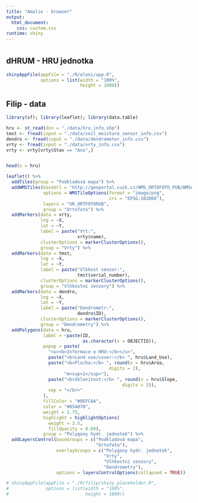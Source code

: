 ```yaml
---
title: "Amalie - browser"
output: 
  html_document:
    css: custom.css
runtime: shiny
---
```


# {.tabset}
## dHRUM - HRU jednotka

```r
shinyAppFile(appFile = "./R/eleni/app.R",
             options = list(width = "100%",
                            height = 1000))
```


## Filip - data

```r
library(sf); library(leaflet); library(data.table)

hru <- st_read(dsn = "./data/hru_info.shp")
tmst <- fread(input = "./data/soil_moisture_sensor_info.csv")
dendro <- fread(input = "./data/dendrometer_info.csv")
vrty <- fread(input = "./data/vrty_info.csv")
vrty <- vrty[vrty$Stav == "Ano",]


head(x = hru)

leaflet() %>% 
  addTiles(group = "Podkladová mapa") %>%
  addWMSTiles(baseUrl = "http://geoportal.cuzk.cz/WMS_ORTOFOTO_PUB/WMService.aspx",
              options = WMSTileOptions(format = "image/png",
                                       crs = "EPSG:102066"),
              layers = "GR_ORTFOTORGB",
              group = "Ortofoto") %>%
  addMarkers(data = vrty,
             lng = ~X,
             lat = ~Y,
             label = paste("Vrt:",
                           vrty$name),
             clusterOptions = markerClusterOptions(),
             group = "Vrty") %>% 
  addMarkers(data = tmst,
             lng = ~X,
             lat = ~Y,
             label = paste("Vlkhost senzor:",
                           tmst$serial_number),
             clusterOptions = markerClusterOptions(),
             group = "Vlhkostní senzory") %>% 
  addMarkers(data = dendro,
             lng = ~X,
             lat = ~Y,
             label = paste("Dendrometr:",
                           dendro$ID),
             clusterOptions = markerClusterOptions(),
             group = "Dendrometry") %>% 
  addPolygons(data = hru,
              label = ~paste(ID, 
                             as.character(x = OBJECTID)),
              popup = paste(
                "<u><b>Informace o HRU:</b></u>",
                paste("<b>Land use/cover:</b> ", hru$Land_Use),
                paste("<b>Plocha:</b> ", round(x = hru$Area, 
                                       digits = 2), 
                      "m<sup>2</sup>"),
                paste("<b>Sklonitost:</b> ", round(x = hru$Slope, 
                                            digits = 2)),
                sep = "</br>"
              ),
              fillColor = "#0EFCAA",
              color = "#05A870",
              weight = 1.75,
              highlight = highlightOptions(
                weight = 2.5,
                fillOpacity = 0.69),
              group = "Polygony hydr. jednotek") %>%
  addLayersControl(baseGroups = c("Podkladová mapa", 
                                  "Ortofoto"),
                   overlayGroups = c("Polygony hydr. jednotek", 
                                     "Vrty",
                                     "Vlhkostní senzory",
                                     "Dendrometry"),
                   options = layersControlOptions(collapsed = TRUE))

# shinyAppFile(appFile = "./R/filip/shiny_placeholder.R",
#              options = list(width = "100%",
#                             height = 1000))
```




